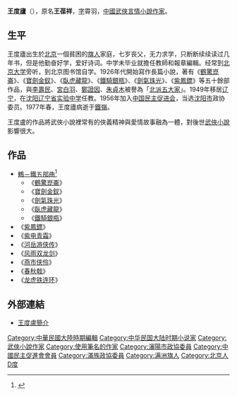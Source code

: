 '''王度廬'''（{{bd|1909年|9月13日|1977年|2月12日|catidx=Wang王}}），原名'''王葆祥'''，[[表字|字]]霄羽，[[中國|中國]][[武俠言情小說|武俠言情小說]][[作家|作家]]。

==生平==
王度廬出生於[[北京|北京]]一個貧困的[[满族|旗人]]家庭，七岁丧父，无力求学，只断断续续读过几年书，但是他勤奋好学，爱好诗词。中学未毕业就擔任教師和報章編輯。经常到[[北京大学|北京大学]]旁听，到北京图书馆自学。1926年代開始寫作長篇小說，著有《[[鶴驚崑崙|鶴驚崑崙]]》、《[[寶劍金釵|寶劍金釵]]》、《[[臥虎藏龍|臥虎藏龍]]》、《[[鐵騎銀瓶|鐵騎銀瓶]]》、《[[劍氣珠光|劍氣珠光]]》、《[[紫鳳鏢|紫鳳鏢]]》等五十餘部作品，與[[李壽民|李壽民]]、[[宮白羽|宮白羽]]、[[鄭證因|鄭證因]]、[[朱貞木|朱貞木]]被譽為「[[北派五大家|北派五大家]]」。1949年移居[[辽宁|辽宁]]，在[[沈阳|沈阳]][[辽宁省实验中学|辽宁省实验中学]]任教。1956年加入[[中国民主促进会|中国民主促进会]]，当选[[沈阳市|沈阳市]]政协委员。1977年春，王度廬病逝于[[鐵嶺|鐵嶺]]。

王度盧的作品將武俠小說裡常有的俠義精神與愛情故事融為一體，對後世[[武俠小說|武俠小說]]影響很大。

== 作品 ==
* [[鶴－鐵五部曲|鶴－鐵五部曲]]<ref name=":0">{{Cite web|url=https://baike.so.com/doc/5410029-5648086.html#5410029-5648086-2|title=王度廬、作品列表|accessdate=2020-12-02|archive-date=2021-04-10|archive-url=https://web.archive.org/web/20210410202138/https://baike.so.com/doc/5410029-5648086.html#5410029-5648086-2|dead-url=no}}</ref>
** 《[[鶴驚崑崙|鶴驚崑崙]]》
** 《[[寶劍金釵|寶劍金釵]]》
** 《[[劍氣珠光|劍氣珠光]]》
** 《[[臥虎藏龍|臥虎藏龍]]》
** 《[[鐵騎銀瓶|鐵騎銀瓶]]》
* 《[[紫鳳鏢|紫鳳鏢]]》
* 《[[紫电青霜|紫电青霜]]》
* 《[[河岳游侠传|河岳游侠传]]》
* 《[[风雨双龙剑|风雨双龙剑]]》
* 《[[燕市侠伶|燕市侠伶]]》
* 《[[春秋戟|春秋戟]]》
* 《[[龙虎铁连环|龙虎铁连环]]》

== 外部連結 ==
* [http://edu.ocac.gov.tw/culture/chinese/cul_kungfu/e/2-2-24.htm 王度盧簡介] {{Wayback|url=http://edu.ocac.gov.tw/culture/chinese/cul_kungfu/e/2-2-24.htm |date=20070313112515 }}

{{Authority control}}
{{DEFAULTSORT:Wang王}}
[[Category:中華民國大陸時期編輯|Category:中華民國大陸時期編輯]]
[[Category:中华民国大陆时期小说家|Category:中华民国大陆时期小说家]]
[[Category:武俠小說作家|Category:武俠小說作家]]
[[Category:使用筆名的作家|Category:使用筆名的作家]]
[[Category:瀋陽市政協委員|Category:瀋陽市政協委員]]
[[Category:中國民主促進會會員|Category:中國民主促進會會員]]
[[Category:滿族政協委員|Category:滿族政協委員]]
[[Category:满洲旗人|Category:满洲旗人]]
[[Category:北京人|Category:北京人]]
[[Category:王姓|D度]]